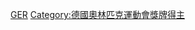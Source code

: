 {{Commonscat|Olympic bronze medalists for Germany}}

[[Category:奥林匹克运动会铜牌得主|GER]]
[[Category:德國奧林匹克運動會獎牌得主|Category:德國奧林匹克運動會獎牌得主]]